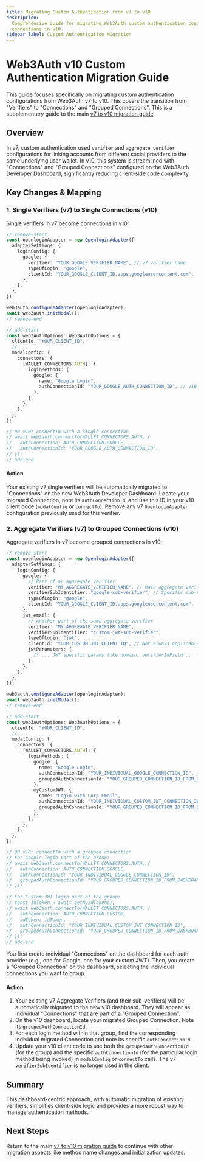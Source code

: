 ```yaml
---
title: Migrating Custom Authentication from v7 to v10
description:
  Comprehensive guide for migrating Web3Auth custom authentication configurations from verifiers to
  connections in v10.
sidebar_label: Custom Authentication Migration
---
```



# Web3Auth v10 Custom Authentication Migration Guide

This guide focuses specifically on migrating custom authentication configurations from Web3Auth v7
to v10. This covers the transition from "Verifiers" to "Connections" and "Grouped Connections". This
is a supplementary guide to the main [v7 to v10 migration guide](./modal-v7-to-v10.mdx).

## Overview

In v7, custom authentication used `verifier` and `aggregate verifier` configurations for linking
accounts from different social providers to the same underlying user wallet. In v10, this system is
streamlined with "Connections" and "Grouped Connections" configured on the Web3Auth Developer
Dashboard, significantly reducing client-side code complexity.

## Key Changes & Mapping

### 1. Single Verifiers (v7) to Single Connections (v10)

Single verifiers in v7 become connections in v10:

```typescript
// remove-start
const openloginAdapter = new OpenloginAdapter({
  adapterSettings: {
    loginConfig: {
      google: {
        verifier: "YOUR_GOOGLE_VERIFIER_NAME", // v7 verifier name
        typeOfLogin: "google",
        clientId: "YOUR_GOOGLE_CLIENT_ID.apps.googleusercontent.com",
      },
    },
  },
});

web3auth.configureAdapter(openloginAdapter);
await web3auth.initModal();
// remove-end

// add-start
const web3AuthOptions: Web3AuthOptions = {
  clientId: "YOUR_CLIENT_ID",
  // ...
  modalConfig: {
    connectors: {
      [WALLET_CONNECTORS.AUTH]: {
        loginMethods: {
          google: {
            name: "Google Login",
            authConnectionId: "YOUR_GOOGLE_AUTH_CONNECTION_ID", // v10 connection ID
          },
        },
      },
    },
  },
};

// OR v10: connectTo with a single connection
// await web3auth.connectTo(WALLET_CONNECTORS.AUTH, {
//   authConnection: AUTH_CONNECTION.GOOGLE,
//   authConnectionId: "YOUR_GOOGLE_AUTH_CONNECTION_ID",
// });
// add-end
```

#### Action

Your existing v7 single verifiers will be automatically migrated to "Connections" on the new
Web3Auth Developer Dashboard. Locate your migrated Connection, note its `authConnectionId`, and use
this ID in your v10 client code (`modalConfig` or `connectTo`). Remove any v7 `OpenloginAdapter`
configuration previously used for this verifier.

### 2. Aggregate Verifiers (v7) to Grouped Connections (v10)

Aggregate verifiers in v7 become grouped connections in v10:

```typescript
// remove-start
const openloginAdapter = new OpenloginAdapter({
  adapterSettings: {
    loginConfig: {
      google: {
        // Part of an aggregate verifier
        verifier: "MY_AGGREGATE_VERIFIER_NAME", // Main aggregate verifier name
        verifierSubIdentifier: "google-sub-verifier", // Specific sub-verifier for Google
        typeOfLogin: "google",
        clientId: "YOUR_GOOGLE_CLIENT_ID.apps.googleusercontent.com",
      },
      jwt_email: {
        // Another part of the same aggregate verifier
        verifier: "MY_AGGREGATE_VERIFIER_NAME",
        verifierSubIdentifier: "custom-jwt-sub-verifier",
        typeOfLogin: "jwt",
        clientId: "YOUR_CUSTOM_JWT_CLIENT_ID", // Not always applicable for JWT
        jwtParameters: {
          /* ... JWT specific params like domain, verifierIdField ... */
        },
      },
    },
  },
});

web3auth.configureAdapter(openloginAdapter);
await web3auth.initModal();
// remove-end

// add-start
const web3AuthOptions: Web3AuthOptions = {
  clientId: "YOUR_CLIENT_ID",
  // ...
  modalConfig: {
    connectors: {
      [WALLET_CONNECTORS.AUTH]: {
        loginMethods: {
          google: {
            name: "Google Login",
            authConnectionId: "YOUR_INDIVIDUAL_GOOGLE_CONNECTION_ID", // ID of the individual Google connection
            groupedAuthConnectionId: "YOUR_GROUPED_CONNECTION_ID_FROM_DASHBOARD", // ID of the group
          },
          myCustomJWT: {
            name: "Login with Corp Email",
            authConnectionId: "YOUR_INDIVIDUAL_CUSTOM_JWT_CONNECTION_ID",
            groupedAuthConnectionId: "YOUR_GROUPED_CONNECTION_ID_FROM_DASHBOARD",
          },
        },
      },
    },
  },
};

// OR v10: connectTo with a grouped connection
// For Google login part of the group:
// await web3auth.connectTo(WALLET_CONNECTORS.AUTH, {
//   authConnection: AUTH_CONNECTION.GOOGLE,
//   authConnectionId: "YOUR_INDIVIDUAL_GOOGLE_CONNECTION_ID",
//   groupedAuthConnectionId: "YOUR_GROUPED_CONNECTION_ID_FROM_DASHBOARD",
// });

// For Custom JWT login part of the group:
// const idToken = await getMyIdToken();
// await web3auth.connectTo(WALLET_CONNECTORS.AUTH, {
//   authConnection: AUTH_CONNECTION.CUSTOM,
//   idToken: idToken,
//   authConnectionId: "YOUR_INDIVIDUAL_CUSTOM_JWT_CONNECTION_ID",
//   groupedAuthConnectionId: "YOUR_GROUPED_CONNECTION_ID_FROM_DASHBOARD",
// });
// add-end
```

You first create individual "Connections" on the dashboard for each auth provider (e.g., one for
Google, one for your custom JWT). Then, you create a "Grouped Connection" on the dashboard,
selecting the individual connections you want to group.

#### Action

1. Your existing v7 Aggregate Verifiers (and their sub-verifiers) will be automatically migrated to
   the new v10 dashboard. They will appear as individual "Connections" that are part of a "Grouped
   Connection".
2. On the v10 dashboard, locate your migrated Grouped Connection. Note its
   `groupedAuthConnectionId`.
3. For each login method within that group, find the corresponding individual migrated Connection
   and note its specific `authConnectionId`.
4. Update your v10 client code to use both the `groupedAuthConnectionId` (for the group) and the
   specific `authConnectionId` (for the particular login method being invoked) in `modalConfig` or
   `connectTo` calls. The v7 `verifierSubIdentifier` is no longer used in the client.

## Summary

This dashboard-centric approach, with automatic migration of existing verifiers, simplifies
client-side logic and provides a more robust way to manage authentication methods.

## Next Steps

Return to the main [v7 to v10 migration guide](./modal-v7-to-v10.mdx) to continue with other
migration aspects like method name changes and initialization updates.
